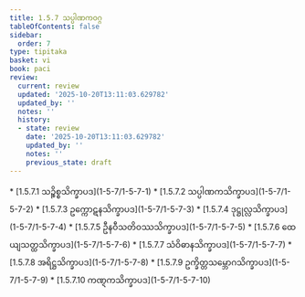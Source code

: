 ```yaml
---
title: 1.5.7 သပ္ပါဏကဝဂ္ဂ
tableOfContents: false
sidebar:
  order: 7
type: tipitaka
basket: vi
book: paci
review:
  current: review
  updated: '2025-10-20T13:11:03.629782'
  updated_by: ''
  notes: ''
  history:
  - state: review
    date: '2025-10-20T13:11:03.629782'
    updated_by: ''
    notes: ''
    previous_state: draft
---
```



<DynamicBreadcrumb />


<ReviewStatus review={frontmatter.review} showDetails={true} />

<HypothesisAnnotation frontmatter={frontmatter} />



<TableOfContents book="paci" section="1.5.7">
* [1.5.7.1 သဉ္စိစ္စသိက္ခာပဒ](1-5-7/1-5-7-1)
* [1.5.7.2 သပ္ပါဏကသိက္ခာပဒ](1-5-7/1-5-7-2)
* [1.5.7.3 ဥက္ကောဋနသိက္ခာပဒ](1-5-7/1-5-7-3)
* [1.5.7.4 ဒုဋ္ဌုလ္လသိက္ခာပဒ](1-5-7/1-5-7-4)
* [1.5.7.5 ဦနဝီသတိဝဿသိက္ခာပဒ](1-5-7/1-5-7-5)
* [1.5.7.6 ထေယျသတ္ထသိက္ခာပဒ](1-5-7/1-5-7-6)
* [1.5.7.7 သံဝိဓာနသိက္ခာပဒ](1-5-7/1-5-7-7)
* [1.5.7.8 အရိဋ္ဌသိက္ခာပဒ](1-5-7/1-5-7-8)
* [1.5.7.9 ဥက္ခိတ္တသမ္ဘောဂသိက္ခာပဒ](1-5-7/1-5-7-9)
* [1.5.7.10 ကဏ္ဋကသိက္ခာပဒ](1-5-7/1-5-7-10)
</TableOfContents>